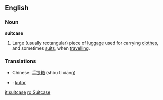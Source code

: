 ==English==
===Noun===
'''suitcase'''
#Large (usually rectangular) piece of [[luggage]] used for carrying [[clothes]], and sometimes [[suit]]s, when [[travel]]ling.


=== Translations ===
*Chinese: [[手提箱]] (shǒu tí xiāng)
*{{sk}}: [[kufor]]

[[it:suitcase]]
[[ro:Suitcase]]